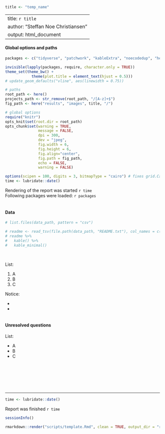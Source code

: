 ```r
title <- "temp_name"
```

---
title: `r title`
author: "Steffan Noe Christiansen"
output: html_document
---


#### Global options and paths
```r
packages <- c("tidyverse", "patchwork", "kableExtra", "noecodedup", "here")

invisible(lapply(packages, require, character.only = TRUE)) 
theme_set(theme_bw() + 
            theme(plot.title = element_text(hjust = 0.5)))
# update_geom_defaults("vline", aes(linewidth = 0.75))
```

```r
# paths
root_path <- here()
projects_path <- str_remove(root_path, "/[A-z]+$")
fig_path <- here("results", "images", title, "/")

# global options
require("knitr")
opts_knit$set(root.dir = root_path)
opts_chunk$set(warning = TRUE,
               message = FALSE,
               dpi = 300,
               dev = "jpeg",
               fig.width = 6,
               fig.height = 6,
               fig.align="center", 
               fig.path = fig_path,
               echo = FALSE,
               warning = FALSE)

options(scipen = 100, digits = 3, bitmapType = "cairo") # fixes grid.Call warning 
time <- lubridate::date()
```

Rendering of the report was started `r time` <br> Following packages
were loaded: `r packages` <br><br>


#### Data
```r
# list.files(data_path, pattern = "csv")

# readme <- read_tsv(file.path(data_path, "README.txt"), col_names = c("README"))
# readme %>% 
#   kable() %>% 
#   kable_minimal()
```
<br>

List: <br> 

  1) A
  2) B
  3) C



Notice: <br> 
  
  *
  *
<br><br>

#### Unresolved questions
List: <br> 

  * A 
  * B 
  * C

 <br><br> 


<br><br>

------------------------------------------------------------------------
```r
time <- lubridate::date()
```
Report was finished `r time` <br>


```r
sessionInfo()
```


```r
rmarkdown::render("scripts/template.Rmd", clean = TRUE, output_dir = "reports/")
```
<br>
